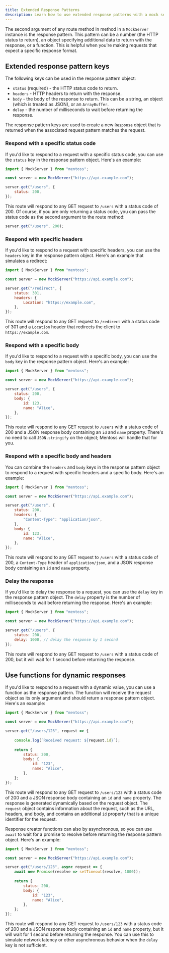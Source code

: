 ```yaml
---
title: Extended Response Patterns
description: Learn how to use extended response patterns with a mock server
---
```


The second argument of any route method in method in a `MockServer` instance is the response pattern. This pattern can be a number (the HTTP status to return), an object specifying additional data to return with the response, or a function. This is helpful when you're making requests that expect a specific response format.

## Extended response pattern keys

The following keys can be used in the response pattern object:

-   `status` (required) - the HTTP status code to return.
-   `headers` - HTTP headers to return with the response.
-   `body` - the body of the response to return. This can be a string, an object (which is treated as JSON), or an `ArrayBuffer`.
-   `delay` - the number of milliseconds to wait before returning the response.

The response pattern keys are used to create a new `Response` object that is returned when the associated request pattern matches the request.

### Respond with a specific status code

If you'd like to respond to a request with a specific status code, you can use the `status` key in the response pattern object. Here's an example:

```js
import { MockServer } from "mentoss";

const server = new MockServer("https://api.example.com");

server.get("/users", {
	status: 200,
});
```

This route will respond to any GET request to `/users` with a status code of 200. Of course, if you are only returning a status code, you can pass the status code as the second argument to the route method:

```js
server.get("/users", 200);
```

### Respond with specific headers

If you'd like to respond to a request with specific headers, you can use the `headers` key in the response pattern object. Here's an example that simulates a redirect:

```js
import { MockServer } from "mentoss";

const server = new MockServer("https://api.example.com");

server.get("/redirect", {
	status: 301,
	headers: {
		Location: "https://example.com",
	},
});
```

This route will respond to any GET request to `/redirect` with a status code of 301 and a `Location` header that redirects the client to `https://example.com`.

### Respond with a specific body

If you'd like to respond to a request with a specific body, you can use the `body` key in the response pattern object. Here's an example:

```js
import { MockServer } from "mentoss";

const server = new MockServer("https://api.example.com");

server.get("/users", {
	status: 200,
	body: {
		id: 123,
		name: "Alice",
	},
});
```

This route will respond to any GET request to `/users` with a status code of 200 and a JSON response body containing an `id` and `name` property. There's no need to call `JSON.stringify` on the object; Mentoss will handle that for you.

### Respond with a specific body and headers

You can combine the `headers` and `body` keys in the response pattern object to respond to a request with specific headers and a specific body. Here's an example:

```js
import { MockServer } from "mentoss";

const server = new MockServer("https://api.example.com");

server.get("/users", {
	status: 200,
	headers: {
		"Content-Type": "application/json",
	},
	body: {
		id: 123,
		name: "Alice",
	},
});
```

This route will respond to any GET request to `/users` with a status code of 200, a `Content-Type` header of `application/json`, and a JSON response body containing an `id` and `name` property.

### Delay the response

If you'd like to delay the response to a request, you can use the `delay` key in the response pattern object. The `delay` property is the number of milliseconds to wait before returning the response. Here's an example:

```js
import { MockServer } from "mentoss";

const server = new MockServer("https://api.example.com");

server.get("/users", {
	status: 200,
	delay: 1000, // delay the response by 1 second
});
```

This route will respond to any GET request to `/users` with a status code of 200, but it will wait for 1 second before returning the response.

## Use functions for dynamic responses

If you'd like to respond to a request with a dynamic value, you can use a function as the response pattern. The function will receive the request object as its only argument and should return a response pattern object. Here's an example:

```js
import { MockServer } from "mentoss";

const server = new MockServer("https://api.example.com");

server.get("/users/123", request => {
	
	console.log(`Received request: ${request.id}`);
	
	return {
		status: 200,
		body: {
			id: "123",
			name: "Alice",
		},
	};
});
```

This route will respond to any GET request to `/users/123` with a status code of 200 and a JSON response body containing an `id` and `name` property. The response is generated dynamically based on the request object. The `request` object contains information about the request, such as the URL, headers, and body, and contains an additional `id` property that is a unique identifier for the request.

Response creator functions can also by asynchronous, so you can use `await` to wait for a promise to resolve before returning the response pattern object. Here's an example:

```js
import { MockServer } from "mentoss";

const server = new MockServer("https://api.example.com");

server.get("/users/123", async request => {
	await new Promise(resolve => setTimeout(resolve, 1000));
	
	return {
		status: 200,
		body: {
			id: "123",
			name: "Alice",
		},
	};
});
```

This route will respond to any GET request to `/users/123` with a status code of 200 and a JSON response body containing an `id` and `name` property, but it will wait for 1 second before returning the response. You can use this to simulate network latency or other asynchronous behavior when the `delay` key is not sufficient.
